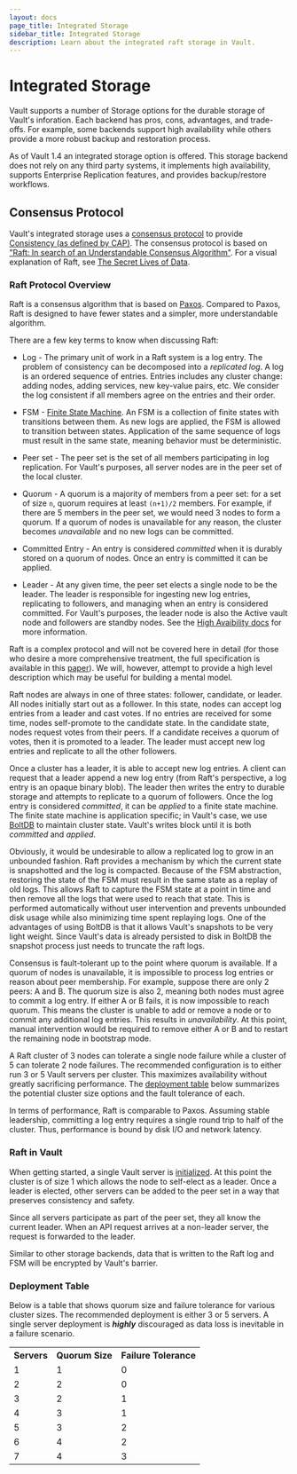 ```yaml
---
layout: docs
page_title: Integrated Storage
sidebar_title: Integrated Storage
description: Learn about the integrated raft storage in Vault.
---
```


# Integrated Storage

Vault supports a number of Storage options for the durable storage of Vault's
inforation. Each backend has pros, cons, advantages, and trade-offs. For
example, some backends support high availability while others provide a more
robust backup and restoration process.

As of Vault 1.4 an integrated storage option is offered. This storage backend
does not rely on any third party systems, it implements high availability,
supports Enterprise Replication features, and provides backup/restore workflows. 

## Consensus Protocol

Vault's integrated storage uses a [consensus
protocol](https://en.wikipedia.org/wiki/Consensus_(computer_science)) to provide
[Consistency (as defined by CAP)](https://en.wikipedia.org/wiki/CAP_theorem).
The consensus protocol is based on ["Raft: In search of an Understandable
Consensus Algorithm"](https://raft.github.io/raft.pdf). For a visual explanation
of Raft, see [The Secret Lives of Data](http://thesecretlivesofdata.com/raft).

### Raft Protocol Overview

Raft is a consensus algorithm that is based on
[Paxos](https://en.wikipedia.org/wiki/Paxos_%28computer_science%29). Compared
to Paxos, Raft is designed to have fewer states and a simpler, more
understandable algorithm.

There are a few key terms to know when discussing Raft:

* Log - The primary unit of work in a Raft system is a log entry. The problem
of consistency can be decomposed into a *replicated log*. A log is an ordered
sequence of entries. Entries includes any cluster change: adding nodes, adding
services, new key-value pairs, etc. We consider the log consistent if all
members agree on the entries and their order.

* FSM - [Finite State Machine](https://en.wikipedia.org/wiki/Finite-state_machine).
An FSM is a collection of finite states with transitions between them. As new logs
are applied, the FSM is allowed to transition between states. Application of the
same sequence of logs must result in the same state, meaning behavior must be deterministic.

* Peer set - The peer set is the set of all members participating in log replication.
For Vault's purposes, all server nodes are in the peer set of the local cluster.

* Quorum - A quorum is a majority of members from a peer set: for a set of size `n`,
quorum requires at least `(n+1)/2` members. For example, if there are 5 members
in the peer set, we would need 3 nodes to form a quorum. If a quorum of nodes is
unavailable for any reason, the cluster becomes *unavailable* and no new logs
can be committed.

* Committed Entry - An entry is considered *committed* when it is durably stored
on a quorum of nodes. Once an entry is committed it can be applied.

* Leader - At any given time, the peer set elects a single node to be the leader.
The leader is responsible for ingesting new log entries, replicating to followers,
and managing when an entry is considered committed. For Vault's purposes, the
leader node is also the Active vault node and followers are standby nodes. See
the [High Avaibility docs](/docs/internals/high-availability/#design-overview)
for more information.

Raft is a complex protocol and will not be covered here in detail (for those who
desire a more comprehensive treatment, the full specification is available in this
[paper](https://raft.github.io/raft.pdf)). We will, however, attempt to provide
a high level description which may be useful for building a mental model.

Raft nodes are always in one of three states: follower, candidate, or leader. All
nodes initially start out as a follower. In this state, nodes can accept log entries
from a leader and cast votes. If no entries are received for some time, nodes
self-promote to the candidate state. In the candidate state, nodes request votes from
their peers. If a candidate receives a quorum of votes, then it is promoted to a leader.
The leader must accept new log entries and replicate to all the other followers.

Once a cluster has a leader, it is able to accept new log entries. A client can
request that a leader append a new log entry (from Raft's perspective, a log entry
is an opaque binary blob). The leader then writes the entry to durable storage and
attempts to replicate to a quorum of followers. Once the log entry is considered
*committed*, it can be *applied* to a finite state machine. The finite state machine
is application specific; in Vault's case, we use
[BoltDB](https://github.com/etcd-io/bbolt) to maintain cluster state. Vault's writes
block until it is both _committed_ and _applied_.

Obviously, it would be undesirable to allow a replicated log to grow in an unbounded
fashion. Raft provides a mechanism by which the current state is snapshotted and the
log is compacted. Because of the FSM abstraction, restoring the state of the FSM must
result in the same state as a replay of old logs. This allows Raft to capture the FSM
state at a point in time and then remove all the logs that were used to reach that
state. This is performed automatically without user intervention and prevents unbounded
disk usage while also minimizing time spent replaying logs. One of the advantages of
using BoltDB is that it allows Vault's snapshots to be very light weight. Since
Vault's data is already persisted to disk in BoltDB the snapshot process just
needs to truncate the raft logs.

Consensus is fault-tolerant up to the point where quorum is available.
If a quorum of nodes is unavailable, it is impossible to process log entries or reason
about peer membership. For example, suppose there are only 2 peers: A and B. The quorum
size is also 2, meaning both nodes must agree to commit a log entry. If either A or B
fails, it is now impossible to reach quorum. This means the cluster is unable to add
or remove a node or to commit any additional log entries. This results in
*unavailability*. At this point, manual intervention would be required to remove
either A or B and to restart the remaining node in bootstrap mode.

A Raft cluster of 3 nodes can tolerate a single node failure while a cluster
of 5 can tolerate 2 node failures. The recommended configuration is to either
run 3 or 5 Vault servers per cluster. This maximizes availability without
greatly sacrificing performance. The [deployment table](#deployment_table) below
summarizes the potential cluster size options and the fault tolerance of each.

In terms of performance, Raft is comparable to Paxos. Assuming stable leadership,
committing a log entry requires a single round trip to half of the cluster.
Thus, performance is bound by disk I/O and network latency. 

### Raft in Vault

When getting started, a single Vault server is
[initialized](/docs/commands/operator/init/#operator-init). At this point the
cluster is of size 1 which allows the node to self-elect as a leader. Once a
leader is elected, other servers can be added to the peer set in a way that
preserves consistency and safety. 

Since all servers participate as part of the peer set, they all know the current
leader. When an API request arrives at a non-leader server, the request is
forwarded to the leader.

Similar to other storage backends, data that is written to the Raft log and FSM
will be encrypted by Vault's barrier.

### Deployment Table

Below is a table that shows quorum size and failure tolerance for various
cluster sizes. The recommended deployment is either 3 or 5 servers. A single
server deployment is _**highly**_ discouraged as data loss is inevitable in a
failure scenario.

<table class="table table-bordered table-striped">
  <tr>
    <th>Servers</th>
    <th>Quorum Size</th>
    <th>Failure Tolerance</th>
  </tr>
  <tr>
    <td>1</td>
    <td>1</td>
    <td>0</td>
  </tr>
  <tr>
    <td>2</td>
    <td>2</td>
    <td>0</td>
  </tr>
  <tr class="warning">
    <td>3</td>
    <td>2</td>
    <td>1</td>
  </tr>
  <tr>
    <td>4</td>
    <td>3</td>
    <td>1</td>
  </tr>
  <tr class="warning">
    <td>5</td>
    <td>3</td>
    <td>2</td>
  </tr>
  <tr>
    <td>6</td>
    <td>4</td>
    <td>2</td>
  </tr>
  <tr>
    <td>7</td>
    <td>4</td>
    <td>3</td>
  </tr>
</table>

